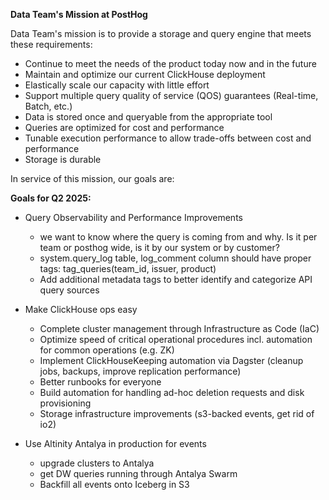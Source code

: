 **Data Team's Mission at PostHog**

Data Team's mission is to provide a storage and query engine that meets these requirements:
- Continue to meet the needs of the product today now and in the future
- Maintain and optimize our current ClickHouse deployment
- Elastically scale our capacity with little effort
- Support multiple query quality of service (QOS) guarantees (Real-time, Batch, etc.)
- Data is stored once and queryable from the appropriate tool
- Queries are optimized for cost and performance
- Tunable execution performance to allow trade-offs between cost and performance
- Storage is durable

In service of this mission, our goals are:

**Goals for Q2 2025:**

- Query Observability and Performance Improvements
    - we want to know where the query is coming from and why. Is it per team or posthog wide, is it by our system or by customer?
    - system.query_log table, log_comment column should have proper tags: tag_queries(team_id, issuer, product)
    - Add additional metadata tags to better identify and categorize API query sources

- Make ClickHouse ops easy
    - Complete cluster management through Infrastructure as Code (IaC)
    - Optimize speed of critical operational procedures incl. automation for common operations (e.g. ZK)
    - Implement ClickHouseKeeping automation via Dagster (cleanup jobs, backups, improve replication performance)
    - Better runbooks for everyone
    - Build automation for handling ad-hoc deletion requests and disk provisioning  
    - Storage infrastructure improvements (s3-backed events, get rid of io2)

- Use Altinity Antalya in production for events
    - upgrade clusters to Antalya 
    - get DW queries running through Antalya Swarm
    - Backfill all events onto Iceberg in S3
